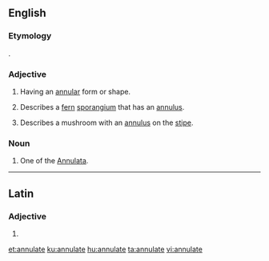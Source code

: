 ==English==

===Etymology===
{{etyl|la|en}} {{lena}} {{term|annulatus}}.

===Adjective===
{{en-adj}}

# Having an [[annular]] form or shape.
# {{botany}} Describes a [[fern]] [[sporangium]] that has an [[annulus]].
# {{mycology}} Describes a mushroom with an [[annulus]] on the [[stipe]].

===Noun===
{{en-noun}}

# {{zoology}} One of the [[Annulata]].

----

==Latin==

===Adjective===
{{la-adj-form|annulāte}}

# {{inflection of|annulatus|annulātus|voc|m|s|lang=la}}

[[et:annulate]]
[[ku:annulate]]
[[hu:annulate]]
[[ta:annulate]]
[[vi:annulate]]